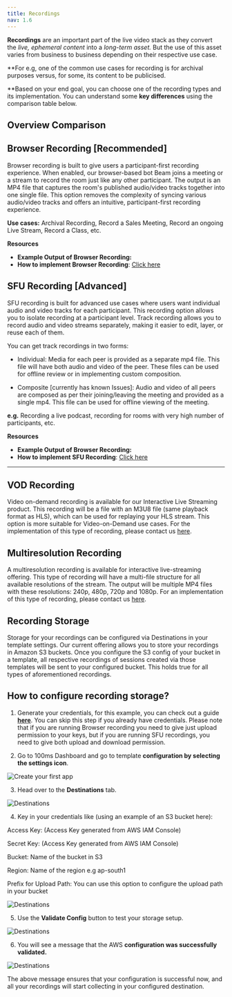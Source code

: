 ```yaml
---
title: Recordings
nav: 1.6
---
```


**Recordings** are an important part of the live video stack as they convert the *live, ephemeral content* into a *long-term asset.* But the use of this asset varies from business to business depending on their respective use case.

**For e.g, one of the common use cases for recording is for archival purposes versus, for some, its content to be publicised.

**Based on your end goal, you can choose one of the recording types and its implementation. You can understand some **key differences** using the comparison table below.

## **Overview Comparison**

## **Browser Recording [Recommended]**

Browser recording is built to give users a participant-first recording experience. When enabled, our browser-based bot Beam joins a meeting or a stream to record the room just like any other participant. The output is an MP4 file that captures the room's published audio/video tracks together into one single file. This option removes the complexity of syncing various audio/video tracks and offers an intuitive, participant-first recording experience.

**Use cases:** Archival Recording, Record a Sales Meeting, Record an ongoing Live Stream, Record a Class, etc.

**Resources**

- **Example Output of Browser Recording:**
- **How to implement Browser Recording**: [Click here](https://www.100ms.live/docs/server-side/v2/Destinations/rtmp-streaming-and-browser-recording)

## **SFU Recording [Advanced]**

SFU recording is built for advanced use cases where users want individual audio and video tracks for each participant. This recording option allows you to isolate recording at a participant level. Track recording allows you to record audio and video streams separately, making it easier to edit, layer, or reuse each of them.

You can get track recordings in two forms:

- Individual: Media for each peer is provided as a separate mp4 file. This file will have both audio and video of the peer. These files can be used for offline review or in implementing custom composition.

- Composite [currently has known Issues]: Audio and video of all peers are composed as per their joining/leaving the meeting and provided as a single mp4. This file can be used for offline viewing of the meeting.

**e.g.** Recording a live podcast, recording for rooms with very high number of participants, etc.

**Resources**

- **Example Output of Browser Recording:**
- **How to implement SFU Recording**: [Click here](https://www.100ms.live/docs/server-side/v2/Destinations/recording)
****

## **VOD Recording**

Video on-demand recording is available for our Interactive Live Streaming product. This recording will be a file with an M3U8 file (same playback format as HLS), which can be used for replaying your HLS stream. This option is more suitable for Video-on-Demand use cases. For the implementation of this type of recording, please contact us [here](https://www.100ms.live/contact).

## **Multiresolution** **Recording**

A multiresolution recording is available for interactive live-streaming offering. This type of recording will have a multi-file structure for all available resolutions of the stream. The output will be multiple MP4 files with these resolutions: 240p, 480p, 720p and 1080p. For an implementation of this type of recording, please contact us [here](https://www.100ms.live/contact).

## Recording Storage

Storage for your recordings can be configured via Destinations in your template settings. Our current offering allows you to store your recordings in Amazon S3 buckets. Once you configure the S3 config of your bucket in a template, all respective recordings of sessions created via those templates will be sent to your configured bucket. This holds true for all types of aforementioned recordings.

## How to configure recording storage?

1. Generate your credentials, for this example, you can check out a guide **[here](https://docs.aws.amazon.com/IAM/latest/UserGuide/id_credentials_access-keys.html)**. You can skip this step if you already have credentials. Please note that if you are running Browser recording you need to give just upload permission to your keys, but if you are running SFU recordings, you need to give both upload and download permission.


2. Go to 100ms Dashboard and go to template **configuration by selecting the settings icon**.
&nbsp;

![Create your first app](/docs/docs/v2/recording-storage-settings-step2.png)


3. Head over to the **Destinations** tab.
&nbsp;

![Destinations](/docs/docs/v2/recording-storage-settings-step3.png)


4. Key in your credentials like (using an example of an S3 bucket here):

Access Key: (Access Key generated from AWS IAM Console)

Secret Key: (Access Key generated from AWS IAM Console)

Bucket: Name of the bucket in S3

Region: Name of the region e.g ap-south1

Prefix for Upload Path: You can use this option to configure the upload path in your bucket

![Destinations](/docs/docs/v2/recording-storage-settings-step4.png)


5. Use the **Validate Config** button to test your storage setup.

![Destinations](/docs/docs/v2/recording-storage-settings-step5.png)



6. You will see a message that the AWS **configuration was successfully validated.**

![Destinations](/docs/docs/v2/recording-storage-settings-step6.png)


The above message ensures that your configuration is successful now, and all your recordings will start collecting in your configured destination.
